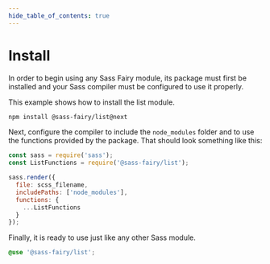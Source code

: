 ```yaml
---
hide_table_of_contents: true
---
```


# Install

In order to begin using any Sass Fairy module, its package must first be installed and your Sass compiler must be configured to use it properly.

This example shows how to install the list module.

```sh
npm install @sass-fairy/list@next
```

Next, configure the compiler to include the `node_modules` folder and to use the functions provided by the package. That should look something like this:

```js
const sass = require('sass');
const ListFunctions = require('@sass-fairy/list');

sass.render({
  file: scss_filename,
  includePaths: ['node_modules'],
  functions: {
    ...ListFunctions
  }
});
```

Finally, it is ready to use just like any other Sass module.

```scss
@use '@sass-fairy/list';
```
